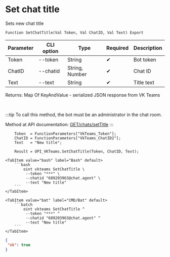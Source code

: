 ﻿---
sidebar_position: 12
description: Set chat title and other functions to work with VKTeams in the Open Integration Package, a free open-source integration library for 1C:Enterprise 8, OneScript and CLI
keywords: [1C, 1С, 1С:Enterprise, 1С:Enterprise 8.3, API, Integration, Services, Exchange, OneScript, CLI, VKTeams]
---


# Set chat title
 Sets new chat title



`Function SetChatTitle(Val Token, Val ChatID, Val Text) Export`

  | Parameter | CLI option | Type | Required | Description |
  |-|-|-|-|-|
  | Token | --token | String | &#x2714; | Bot token |
  | ChatID | --chatid | String, Number | &#x2714; | Chat ID |
  | Text | --text | String | &#x2714; | Title text |

  
  Returns:  Map Of KeyAndValue - serialized JSON response from VK Teams

<br/>

:::tip
To call this method, the bot must be an administrator in the chat room.

Method at API documentation: [GET ​​/chats/setTitle](https://teams.vk.com/botapi/#/chats/get_chats_setTitle)
:::
<br/>



```bsl title="1C:Enterprise/OneScript code example"
    Token  = FunctionParameters["VkTeams_Token"];
    ChatID = FunctionParameters["VkTeams_ChatID2"];
    Text   = "New title";

    Result = OPI_VKTeams.SetChatTitle(Token, ChatID, Text);
```
 

 <Tabs>
  
    <TabItem value="bash" label="Bash" default>
        ```bash
            oint vkteams SetChatTitle \
             --token "***" \
             --chatid "689203963@chat.agent" \
             --text "New title"
        ```
    </TabItem>
  
    <TabItem value="bat" label="CMD/Bat" default>
        ```batch
            oint vkteams SetChatTitle ^
             --token "***" ^
             --chatid "689203963@chat.agent" ^
             --text "New title"
        ```
    </TabItem>
</Tabs>


```json title="Result"
{
 "ok": true
}
```
